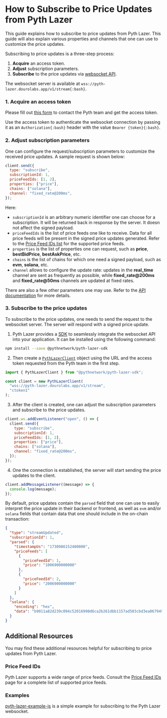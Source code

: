 
# How to Subscribe to Price Updates from Pyth Lazer

This guide explains how to subscribe to price updates from Pyth Lazer. This guide will also explain various properties and channels that one can use to customize the price updates.

Subscribing to price updates is a three-step process:

1. **Acquire** an access token.
2. **Adjust** subscription parameters.
3. **Subscribe** to the price updates via [websocket API](https://pyth-lazer.dourolabs.app/docs).

The websocket server is available at `wss://pyth-lazer.dourolabs.app/v1/stream{:bash}`.

<Steps>

### 1. Acquire an access token

Please fill out [this form](https://tally.so/r/nP2lG5) to contact the Pyth team and get the access token.

Use the access token to authenticate the websocket connection by passing it as an `Authorization{:bash}` header with the value `Bearer {token}{:bash}`.

### 2. Adjust subscription parameters

One can configure the request/subscription parameters to customize the received price updates. A sample request is shown below:

```js
client.send({
  type: "subscribe",
  subscriptionId: 1,
  priceFeedIds: [1, 2],
  properties: ["price"],
  chains: ["solana"],
  channel: "fixed_rate@200ms",
});
```

Here:

- `subscriptionId` is an arbitrary numeric identifier one can choose for a subscription. It will be returned back in response by the server. It doesn not affect the signed payload.
- `priceFeedIds` is the list of price feeds one like to receive. Data for all price feeds will be present in the signed price updates generated. Refer to the [Price Feed IDs list](./price-feed-ids.mdx) for the supported price feeds.
- `properties` is the list of properties one can request, such as **price**, **bestBidPrice**, **bestAskPrice**, etc.
- `chains` is the list of chains for which one need a signed payload, such as **evm**, **solana**, etc.
- `channel` allows to configure the update rate: updates in the **real_time** channel are sent as frequently as possible, while **fixed_rate@200ms** and **fixed_rate@50ms** channels are updated at fixed rates.

There are also a few other parameters one may use. Refer to the [API documentation](https://pyth-lazer.dourolabs.app/docs) for more details.

### 3. Subscribe to the price updates

To subscribe to the price updates, one needs to send the request to the websocket server. The server will respond with a signed price update.

1. Pyth Lazer provides a [SDK](https://github.com/pyth-network/pyth-crosschain/tree/main/lazer/sdk/js) to seamlessly integrate the websocket API into your application.
   It can be installed using the following command:

```bash
npm install --save @pythnetwork/pyth-lazer-sdk
```

2. Then create a [`PythLazerClient`](https://github.com/pyth-network/pyth-crosschain/blob/main/lazer/sdk/js/src/client.ts#L32) object using the URL and the access token requested from the Pyth team in the first step.

```js
import { PythLazerClient } from "@pythnetwork/pyth-lazer-sdk";

const client = new PythLazerClient(
  "wss://pyth-lazer.dourolabs.app/v1/stream",
  "ctoken1"
);
```

3. After the client is created, one can adjust the subscription parameters and subscribe to the price updates.

```js
client.ws.addEventListener("open", () => {
  client.send({
    type: "subscribe",
    subscriptionId: 1,
    priceFeedIds: [1, 2],
    properties: ["price"],
    chains: ["solana"],
    channel: "fixed_rate@200ms",
  });
});
```

4. One the connection is established, the server will start sending the price updates to the client.

```js
client.addMessageListener((message) => {
  console.log(message);
});
```

By default, price updates contain the `parsed` field that one can use to easily interpret the price update in their backend or frontend, as well as `evm` and/or `solana` fields that contain data that one should include in the on-chain transaction:

```json
{
  "type": "streamUpdated",
  "subscriptionId": 1,
  "parsed": {
    "timestampUs": "1730986152400000",
    "priceFeeds": [
      {
        "priceFeedId": 1,
        "price": "1006900000000"
      },
      {
        "priceFeedId": 2,
        "price": "2006900000000"
      }
    ]
  },
  "solana": {
    "encoding": "hex",
    "data": "b9011a82d239c094c52016990d6ca2b261dbb1157ad503cbd3ea0679493316150cf3457624d19ec3f6e0a0e94373ab0971e39d939beda15cc02eb3c5454eb700f1f7310df65210bee4fcf5b1cee1e537fabcfd95010297653b94af04d454fc473e94834f2a0075d3c7938094b99e52260600030201000000010000b5ea6fea00000002000000010000c58f44d3010000"
  }
}
```

</Steps>

## Additional Resources

You may find these additional resources helpful for subscribing to price updates from Pyth Lazer.

### Price Feed IDs

Pyth Lazer supports a wide range of price feeds. Consult the [Price Feed IDs](../price-feeds-ids.mdx) page for a complete list of supported price feeds.

### Examples

[pyth-lazer-example-js](https://github.com/pyth-network/pyth-examples/tree/main/lazer/js) is a simple example for subscribing to the Pyth Lazer websocket.
